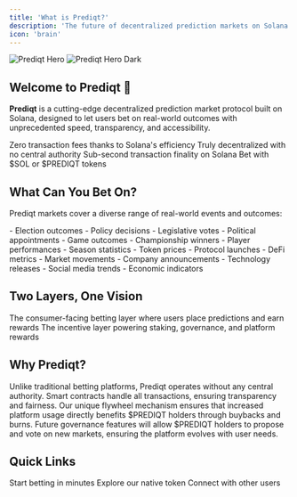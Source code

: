 ```yaml
---
title: 'What is Prediqt?'
description: 'The future of decentralized prediction markets on Solana'
icon: 'brain'
---
```


<img
  className="block dark:hidden"
  src="/images/hero.png"
  alt="Prediqt Hero"
/>
<img
  className="hidden dark:block"
  src="/images/hero.png"
  alt="Prediqt Hero Dark"
/>

## Welcome to Prediqt 🧠

**Prediqt** is a cutting-edge decentralized prediction market protocol built on Solana, designed to let users bet on real-world outcomes with unprecedented speed, transparency, and accessibility.

<CardGroup cols={2}>
  <Card
    title="Gasless Betting"
    icon="bolt"
    color="#299EFF"
  >
    Zero transaction fees thanks to Solana's efficiency
  </Card>
  <Card
    title="Censorship-Resistant"
    icon="shield"
    color="#299EFF"
  >
    Truly decentralized with no central authority
  </Card>
  <Card
    title="Lightning Fast"
    icon="gauge-high"
    color="#299EFF"
  >
    Sub-second transaction finality on Solana
  </Card>
  <Card
    title="Dual Currency"
    icon="coins"
    color="#299EFF"
  >
    Bet with $SOL or $PREDIQT tokens
  </Card>
</CardGroup>

## What Can You Bet On?

Prediqt markets cover a diverse range of real-world events and outcomes:

<Tabs>
  <Tab title="Politics">
    - Election outcomes
    - Policy decisions
    - Legislative votes
    - Political appointments
  </Tab>
  <Tab title="Sports">
    - Game outcomes
    - Championship winners
    - Player performances
    - Season statistics
  </Tab>
  <Tab title="Crypto">
    - Token prices
    - Protocol launches
    - DeFi metrics
    - Market movements
  </Tab>
  <Tab title="News & Trends">
    - Company announcements
    - Technology releases
    - Social media trends
    - Economic indicators
  </Tab>
</Tabs>

## Two Layers, One Vision

<Steps>
  <Step title="Prediqtmarket">
    The consumer-facing betting layer where users place predictions and earn rewards
  </Step>
  <Step title="$PREDIQT Token Economy">
    The incentive layer powering staking, governance, and platform rewards
  </Step>
</Steps>

## Why Prediqt?

<AccordionGroup>
  <Accordion title="True Decentralization">
    Unlike traditional betting platforms, Prediqt operates without any central authority. Smart contracts handle all transactions, ensuring transparency and fairness.
  </Accordion>
  <Accordion title="Self-Reinforcing Economy">
    Our unique flywheel mechanism ensures that increased platform usage directly benefits $PREDIQT holders through buybacks and burns.
  </Accordion>
  <Accordion title="Community-Driven">
    Future governance features will allow $PREDIQT holders to propose and vote on new markets, ensuring the platform evolves with user needs.
  </Accordion>
</AccordionGroup>

## Quick Links

<CardGroup cols={3}>
  <Card
    title="Get Started"
    icon="rocket"
    href="/using/getting-started"
  >
    Start betting in minutes
  </Card>
  <Card
    title="Learn About $PREDIQT"
    icon="coin"
    href="/token/about-prediqt"
  >
    Explore our native token
  </Card>
  <Card
    title="Join Community"
    icon="discord"
    href="https://discord.gg/prediqt"
  >
    Connect with other users
  </Card>
</CardGroup> 